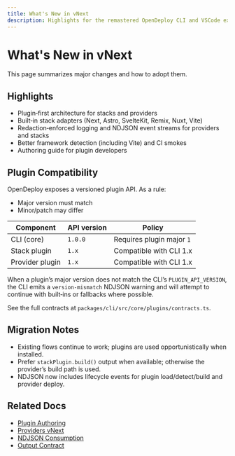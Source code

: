 ```yaml
---
title: What's New in vNext
description: Highlights for the remastered OpenDeploy CLI and VSCode extension
---
```


# What's New in vNext

This page summarizes major changes and how to adopt them.

## Highlights

- Plugin‑first architecture for stacks and providers
- Built‑in stack adapters (Next, Astro, SvelteKit, Remix, Nuxt, Vite)
- Redaction‑enforced logging and NDJSON event streams for providers and stacks
- Better framework detection (including Vite) and CI smokes
- Authoring guide for plugin developers

## Plugin Compatibility

OpenDeploy exposes a versioned plugin API. As a rule:

- Major version must match
- Minor/patch may differ

| Component | API version | Policy |
| --- | --- | --- |
| CLI (core) | `1.0.0` | Requires plugin major `1` |
| Stack plugin | `1.x` | Compatible with CLI 1.x |
| Provider plugin | `1.x` | Compatible with CLI 1.x |

When a plugin’s major version does not match the CLI’s `PLUGIN_API_VERSION`, the CLI emits a `version-mismatch` NDJSON warning and will attempt to continue with built‑ins or fallbacks where possible.

See the full contracts at `packages/cli/src/core/plugins/contracts.ts`.

## Migration Notes

- Existing flows continue to work; plugins are used opportunistically when installed.
- Prefer `stackPlugin.build()` output when available; otherwise the provider’s build path is used.
- NDJSON now includes lifecycle events for plugin load/detect/build and provider deploy.

## Related Docs

- [Plugin Authoring](/docs/opendeploy/architecture/plugins/authoring)
- [Providers vNext](/docs/opendeploy/architecture/providers-vnext)
- [NDJSON Consumption](/docs/opendeploy/architecture/ndjson-consumption)
- [Output Contract](/docs/opendeploy/architecture/output-contract)
